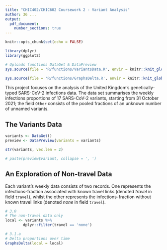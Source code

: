 ```yaml
---
title: "CHIC402/CHIC602 Coursework 2 - Variant Analysis"
author: 36 ...
output: 
  pdf_document:
    number_sections: true
---
```



<!--- Global Settings --->
```r
knitr::opts_chunk$set(echo = FALSE)
```

<!--- Libraries --->
```r
library(dplyr)
library(ggplot2)
```

<!--- External Functions --->
```r
# Uploads functions DataGet & DataPreview
sys.source(file = 'R/functions/VariantsData.R', envir = knitr::knit_global())

sys.source(file = 'R/functions/GraphsDelta.R', envir = knitr::knit_global())
```


This project focuses on the analysis of the United Kingdom's genetically-typed SARS-CoV-2 infections data.  The data set summarises the weekly infections proportions of $17$ SARS-CoV-2 variants, starting from $31$ October 2021; the field `Other` consists of the pooled fractions of an unknown number of unnamed variants.


## The Variants Data

```r
variants <- DataGet()
preview <- DataPreview(variants = variants)
```

\vspace{20pt}

```r
str(variants, vec.len = 2)
```

\vspace{10pt}

```r
# paste(preview$variant, collapse = ', ')
```


## An Exploration of Non-travel Data

Each variant's weekly data consists of two records.  One represents the infections-fraction associated with known travel links (denoted *travel* in field `travel`), whilst the other represents the infections-fraction without known travel links (denoted *none* in field `travel`).

```r
# 3.0
# The non-travel data only
local <- variants %>%
        dplyr::filter(travel == 'none')
```


```r
# 3.1.a
# Delta proportions over time
GraphsDelta(local = local)
```






